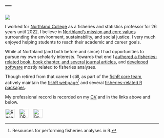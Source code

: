 ---
---

![](../zresources/img/professional1.webp){fig-align="center"}

I worked for [Northland College](https://www.northland.edu/) as a fisheries and statistics professor for 26 years until 2022. I believe in [Northland's mission and core values](https://www.northland.edu/sustainability/) surrounding the environment, sustainability, and social justice. I very much enjoyed helping students to reach their academic and career goals.

While at Northland (and both before and since) I had opportunities to pursue my own scholarly interests. Towards that end I [authored a fisheries-related book, book chapter, and several journal articles](publications.html), and [developed software](software.html) mostly related to fisheries analyses.

Though retired from that career I still, as part of the [fishR core team](https://github.com/fishR-Core-Team), actively maintain the [fishR webpage](https://fishr-core-team.github.io/fishR/)^[Resources for performing fisheries analyses in R.] and several [fisheries-related R packages](software.html).

My professional record is recorded on my [CV](../zresources/CV.pdf) and in the links above and below.

<div align="center">
<a href="https://www.researchgate.net/profile/Derek_Ogle/" target="_blank"><img src="../zresources/img/researchgate.png" alt="Research Gate" height="30"></a> &nbsp;&nbsp; <a href="http://orcid.org/0000-0002-0370-9299" target="_blank"><img src="../zresources/img/ORCID.png" alt="ORCID" height="30"></a> &nbsp;&nbsp; <a href="https://scholar.google.com/citations?view_op=list_works&hl=en&user=Hif-IKsAAAAJ" target="_blank"><img src="../zresources/img/GoogleScholar.jpg" alt="Google Scholar" height="30"></a>
</div>
